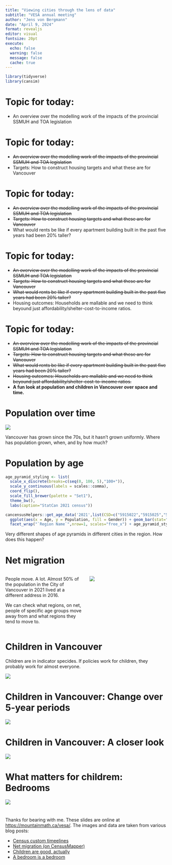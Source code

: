 ```yaml
---
title: "Viewing cities through the lens of data"
subtitle: "VESA annual meeting"
author: "Jens von Bergmann"
date: "April 9, 2024"
format: revealjs
editor: visual
fontsize: 20pt
execute:
  echo: false
  warning: false
  message: false
  cache: true
---
```


```r
library(tidyverse)
library(cansim)
```

# Topic for today: {auto-animate=true}

* An overview over the modelling work of the impacts of the provincial SSMUH and TOA legislation

# Topic for today: {auto-animate=true}
* ~~An overview over the modelling work of the impacts of the provincial SSMUH and TOA legislation~~
* Targets: How to construct housing targets and what these are for Vancouver

# Topic for today: {auto-animate=true}
* ~~An overview over the modelling work of the impacts of the provincial SSMUH and TOA legislation~~
* ~~Targets: How to construct housing targets and what these are for Vancouver~~
* What would rents be like if every apartment building built in the past five years had been 20% taller?


# Topic for today: {auto-animate=true}
* ~~An overview over the modelling work of the impacts of the provincial SSMUH and TOA legislation~~
* ~~Targets: How to construct housing targets and what these are for Vancouver~~
* ~~What would rents be like if every apartment building built in the past five years had been 20% taller?~~
* Housing outcomes: Households are mallable and we need to think beyound just affordability/shelter-cost-to-income ratios.

# Topic for today: {auto-animate=true}
* ~~An overview over the modelling work of the impacts of the provincial SSMUH and TOA legislation~~
* ~~Targets: How to construct housing targets and what these are for Vancouver~~
* ~~What would rents be like if every apartment building built in the past five years had been 20% taller?~~
* ~~Housing outcomes: Households are mallable and we need to think beyound just affordability/shelter-cost-to-income ratios.~~
* **A fun look at population and children in Vancouver over space and time.**

# Population over time

```{=html}
<a href="https://doodles.mountainmath.ca/html/yvr_pop_timeline" target="_blank"><img src="https://doodles.mountainmath.ca/images/van_pop_change_3d.png"></a>
```

Vancouver has grown since the 70s, but it hasn't grown uniformly. Where has population grown, when, and by how much?

# Population by age
```r
age_pyramid_styling <- list(
  scale_x_discrete(breaks=c(seq(0, 100, 5),"100+")),
  scale_y_continuous(labels = scales::comma),
  coord_flip(),
  scale_fill_brewer(palette = "Set1"),
  theme_bw(),
  labs(caption="StatCan 2021 census"))
```

```r
cancensusHelpers::get_age_data('2021',list(CSD=c("5915022","5915025","5915004","5915055"))) %>% 
  ggplot(aes(x = Age, y = Population, fill = Gender)) + geom_bar(stat="identity") +
  facet_wrap("`Region Name`",nrow=1, scales="free_x") + age_pyramid_styling
```

Very different shapes of age pyramids in different cities in the region. How does this happen? 

# Net migration 
:::: {.columns}
::: {.column width="50%"}
People move. A lot. Almost 50% of the population in the City of Vancouver in 2021 lived at a different address in 2016. 

We can check what regions, on net, people of specific age groups move away from and what regions they tend to move to.
:::

::: {.column width="50%"}
<a href="https://censusmapper.ca/maps/731" target="_blank"><img src="https://doodles.mountainmath.ca/images/net_van.png"></a>
:::
::::

# Children in Vancouver
Children are in indicator specides. If policies work for children, they probably work for almost everyone. 

![](https://doodles.mountainmath.ca/blog/2022/05/11/children-are-good-actually/index_files/figure-html/children_change-1.png)

# Children in Vancouver: Change over 5-year periods

![](https://doodles.mountainmath.ca/blog/2022/05/11/children-are-good-actually/index_files/figure-html/unnamed-chunk-2-1.png)


# Children in Vancouver: A closer look

![](https://doodles.mountainmath.ca/blog/2022/05/11/children-are-good-actually/index_files/figure-html/unnamed-chunk-8-1.png)

# What matters for childrem: Bedrooms

![](https://doodles.mountainmath.ca/posts/2019-04-20-a-bedroom-is-a-bedroom_files/figure-html/bedrooms-1.png)

# 

Thanks for bearing with me. These slides are online at [https://mountainmath.ca/vesa/](https://mountainmath.ca/vesa/). The images and data are taken from various blog posts:


* [Census custom timeelines](https://doodles.mountainmath.ca/blog/2019/06/15/census-custom-timelines/)
* [Net migration (on CensusMapper)](https://censusmapper.ca/maps/731)
* [Children are good, actually](https://doodles.mountainmath.ca/blog/2022/05/11/children-are-good-actually/)
* [A bedroom is a bedroom](https://doodles.mountainmath.ca/blog/2019/04/20/a-bedroom-is-a-bedroom/)


